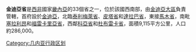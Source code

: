 {{Infobox Settlement
<!--See the Table at Infobox Settlement for all fields and descriptions of usage-->
<!-- Basic info  ---------------->
|name          =金迪亞省
|other_name             =
|native_name            =  <!-- for cities whose native name is not in English -->
|nickname               = 
|settlement_type        =省
|motto                  =
<!-- images and maps  ----------->
|image_skyline          = 
|imagesize              = 
|image_caption          = 
|image_flag             = 
|flag_size              =
|image_seal             = 
|seal_size              =
|image_shield           = 
|shield_size            =
|image_map              = GN-Kindia.png
|mapsize                =300px
|map_caption            = 
|pushpin_map            = <!-- the name of a location map as per http://en.wikipedia.org/wiki/Template:Location_map -->
|pushpin_label_position =bottom
|pushpin_mapsize        =
|pushpin_map_caption    =
<!-- Location ------------------>
|subdivision_type       = 國家
|subdivision_name       = {{flag|Guinea}}
|subdivision_type1      = 大區
|subdivision_name1      = [[金迪亞大區|金迪亞大區]]
|subdivision_type2      = 首府
|subdivision_name2      = [[金迪亞|金迪亞]]
|subdivision_type3      =
|subdivision_name3      = 
|<!-- Politics ----------------->
|government_footnotes   =
|government_type        =
|leader_title           =
|leader_name            =
|leader_title1          =  <!-- for places with, say, both a mayor and a city manager -->
|leader_name1           =
|established_title      =  <!-- Settled -->
|established_date       = 
<!-- Area    --------------------->
|area_magnitude         = 
|unit_pref                =Imperial <!--Enter: Imperial, if Imperial (metric) is desired-->
|area_footnotes           =
|area_total_km2           = 9115    <!-- ALL fields dealing with a measurements are subject to automatic unit conversion-->
|area_land_km2            = <!--See table @ Template:Infobox Settlement for details on automatic unit conversion-->
<!-- Population   ----------------------->
|population_as_of               =
|population_footnotes           =
|population_note                =
|population_total               =286000 
|population_density_km2         =
|population_density_sq_mi       =
|population_metro               =
|population_density_metro_km2   =
|population_density_metro_sq_mi =
|population_blank1_title        =Ethnicities
|population_blank1              =
|population_density_blank1_km2 =   
|population_density_blank1_sq_mi =
<!-- General information  --------------->
|timezone               =畿內亞標準時間
|utc_offset             = +0
|timezone_DST           = 
|utc_offset_DST         = 
|latd=|latm= |lats= |latNS=N
|longd=|longm=|longs=|longEW=E
|elevation_footnotes    =  <!--for references: use <ref> </ref> tags-->
|elevation_m            = 
|elevation_ft           =
<!-- Area/postal codes & others -------->
|postal_code_type       =  <!-- enter ZIP code, Postcode, Post code, Postal code... -->
|postal_code            =
|area_code              =
|blank_name             =
|blank_info             =
|blank1_name            =
|blank1_info            =
|website                = 
|footnotes              = 
}} 

'''金迪亞省'''是[[西非|西非]]國家[[畿內亞|畿內亞]]的33個省之一，位於該國西南部，由[[金迪亞大區|金迪亞大區]]負責管轄，首府設於[[金迪亞|金迪亞]]，北臨[[泰利梅萊省|泰利梅萊省]]、[[皮塔省|皮塔省]]和[[達拉巴省|達拉巴省]]，東接[[馬木省|馬木省]]，南毗[[塞拉利昂|塞拉利昂]]和[[福雷卡里亞省|福雷卡里亞省]]，西鄰[[科亞省|科亞省]]和[[杜布雷卡省|杜布雷卡省]]，面積9,115平方公里，人口約286,000。

{{畿內亞行政區劃}}

[[Category:几内亚行政区划|Category:几内亚行政区划]]